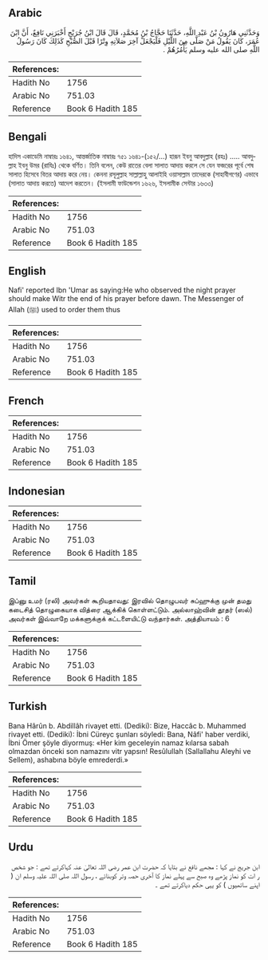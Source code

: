 ## Arabic


<div dir="rtl" lang="ar" style={{fontSize:'larger',backgroundColor:'#f8f9fa',padding:20}}>
وَحَدَّثَنِي هَارُونُ بْنُ عَبْدِ اللَّهِ، حَدَّثَنَا حَجَّاجُ بْنُ مُحَمَّدٍ، قَالَ قَالَ ابْنُ جُرَيْجٍ أَخْبَرَنِي نَافِعٌ، أَنَّ ابْنَ عُمَرَ، كَانَ يَقُولُ مَنْ صَلَّى مِنَ اللَّيْلِ فَلْيَجْعَلْ آخِرَ صَلاَتِهِ وِتْرًا قَبْلَ الصُّبْحِ كَذَلِكَ كَانَ رَسُولُ اللَّهِ صلى الله عليه وسلم يَأْمُرُهُمْ ‏.‏
</div>
<div style={{backgroundColor:'#f8f9fa',padding:20, marginBottom: 10}}><table> <thead> <tr> <th>References:</th> <th></th> </tr> </thead> <tbody><tr><td>Hadith No</td><td>1756</td></tr><tr><td>Arabic No</td><td>751.03</td></tr><tr><td>Reference</td><td>Book 6 Hadith 185</td></tr></tbody></table></div>

## Bengali


<div dir="ltr" lang="bn" style={{fontSize:'larger',backgroundColor:'#f8f9fa',padding:20}}>
হাদিস একাডেমি নাম্বারঃ ১৬৪১, আন্তর্জাতিক নাম্বারঃ ৭৫১ ১৬৪১-(১৫২/...) হারূন ইবনু আবদুল্লাহ (রহঃ) ..... আবদুল্লাহ ইবনু উমর (রাযিঃ) থেকে বর্ণিত। তিনি বলেন, কেউ রাতের বেলা সালাত আদায় করলে সে যেন ফজরের পূর্বে শেষ সালাত হিসেবে বিতর আদায় করে নেয়। কেননা রসূলুল্লাহ সাল্লাল্লাহু আলাইহি ওয়াসাল্লাম তাদেরকে (সাহাবীগণের) এভাবে (সালাত আদায় করতে) আদেশ করতেন। (ইসলামী ফাউন্ডেশন ১৬২৬, ইসলামীক সেন্টার ১৬৩৩)
</div>
<div style={{backgroundColor:'#f8f9fa',padding:20, marginBottom: 10}}><table> <thead> <tr> <th>References:</th> <th></th> </tr> </thead> <tbody><tr><td>Hadith No</td><td>1756</td></tr><tr><td>Arabic No</td><td>751.03</td></tr><tr><td>Reference</td><td>Book 6 Hadith 185</td></tr></tbody></table></div>

## English


<div dir="ltr" lang="en" style={{fontSize:'larger',backgroundColor:'#f8f9fa',padding:20}}>
Nafi' reported Ibn 'Umar as saying:He who observed the night prayer should make Witr the end of his prayer before dawn. The Messenger of Allah (ﷺ) used to order them thus
</div>
<div style={{backgroundColor:'#f8f9fa',padding:20, marginBottom: 10}}><table> <thead> <tr> <th>References:</th> <th></th> </tr> </thead> <tbody><tr><td>Hadith No</td><td>1756</td></tr><tr><td>Arabic No</td><td>751.03</td></tr><tr><td>Reference</td><td>Book 6 Hadith 185</td></tr></tbody></table></div>

## French


<div dir="ltr" lang="fr" style={{fontSize:'larger',backgroundColor:'#f8f9fa',padding:20}}>

</div>
<div style={{backgroundColor:'#f8f9fa',padding:20, marginBottom: 10}}><table> <thead> <tr> <th>References:</th> <th></th> </tr> </thead> <tbody><tr><td>Hadith No</td><td>1756</td></tr><tr><td>Arabic No</td><td>751.03</td></tr><tr><td>Reference</td><td>Book 6 Hadith 185</td></tr></tbody></table></div>

## Indonesian


<div dir="ltr" lang="id" style={{fontSize:'larger',backgroundColor:'#f8f9fa',padding:20}}>

</div>
<div style={{backgroundColor:'#f8f9fa',padding:20, marginBottom: 10}}><table> <thead> <tr> <th>References:</th> <th></th> </tr> </thead> <tbody><tr><td>Hadith No</td><td>1756</td></tr><tr><td>Arabic No</td><td>751.03</td></tr><tr><td>Reference</td><td>Book 6 Hadith 185</td></tr></tbody></table></div>

## Tamil


<div dir="ltr" lang="ta" style={{fontSize:'larger',backgroundColor:'#f8f9fa',padding:20}}>
இப்னு உமர் (ரலி) அவர்கள் கூறியதாவது: இரவில் தொழுபவர் சுப்ஹுக்கு முன் தமது கடைசித் தொழுகையாக வித்ரை ஆக்கிக் கொள்ளட்டும். அல்லாஹ்வின் தூதர் (ஸல்) அவர்கள் இவ்வாறே மக்களுக்குக் கட்டளையிட்டு வந்தார்கள். அத்தியாயம் : 6
</div>
<div style={{backgroundColor:'#f8f9fa',padding:20, marginBottom: 10}}><table> <thead> <tr> <th>References:</th> <th></th> </tr> </thead> <tbody><tr><td>Hadith No</td><td>1756</td></tr><tr><td>Arabic No</td><td>751.03</td></tr><tr><td>Reference</td><td>Book 6 Hadith 185</td></tr></tbody></table></div>

## Turkish


<div dir="ltr" lang="tr" style={{fontSize:'larger',backgroundColor:'#f8f9fa',padding:20}}>
Bana Hârûn b. Abdillâh rivayet etti. (Dediki): Bize, Haccâc b. Muhammed rivayet etti. (Dediki): İbni Cüreyc şunları söyledi: Bana, Nâfi' haber verdiki, İbni Ömer şöyle diyormuş: «Her kim geceleyin namaz kılarsa sabah olmazdan önceki son namazını vitr yapsın! Resûlullah (Sallallahu Aleyhi ve Sellem), ashabına böyle emrederdi.»
</div>
<div style={{backgroundColor:'#f8f9fa',padding:20, marginBottom: 10}}><table> <thead> <tr> <th>References:</th> <th></th> </tr> </thead> <tbody><tr><td>Hadith No</td><td>1756</td></tr><tr><td>Arabic No</td><td>751.03</td></tr><tr><td>Reference</td><td>Book 6 Hadith 185</td></tr></tbody></table></div>

## Urdu


<div dir="rtl" lang="ur" style={{fontSize:'larger',backgroundColor:'#f8f9fa',padding:20}}>
ابن جریج نے کہا : مجھے نافع نے بتایا کہ حضرت ابن عمر رضی اللہ تعالیٰ عنہ کہاکرتے تھے : جو شخص ر ات کو نماز پڑھے وہ صبح سے پہلے نماز کا آخری حصہ وتر کوبنائے ، رسول اللہ صلی اللہ علیہ وسلم ان ( اپنے ساتھیوں ) کو یہی حکم دیاکرتے تھے ۔
</div>
<div style={{backgroundColor:'#f8f9fa',padding:20, marginBottom: 10}}><table> <thead> <tr> <th>References:</th> <th></th> </tr> </thead> <tbody><tr><td>Hadith No</td><td>1756</td></tr><tr><td>Arabic No</td><td>751.03</td></tr><tr><td>Reference</td><td>Book 6 Hadith 185</td></tr></tbody></table></div>